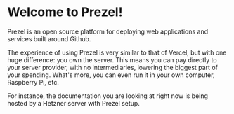 # Welcome to Prezel!


Prezel is an open source platform for deploying web applications and services built around Github.

The experience of using Prezel is very similar to that of Vercel, but with one huge difference: you own the server. This means you can pay directly to your server provider, with no intermediaries, lowering the biggest part of your spending.
What's more, you can even run it in your own computer, Raspberry Pi, etc.

For instance, the documentation you are looking at right now is being hosted by a Hetzner server with Prezel setup.
